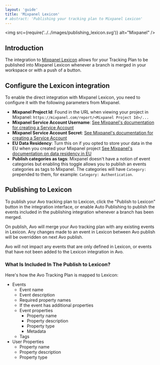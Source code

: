 ```yaml
---
layout: 'guide'
title: 'Mixpanel Lexicon'
# abstract: 'Publishing your tracking plan to Mixpanel Lexicon'
---
```



<img
  src={require('../../images/publishing_lexicon.svg')}
  alt="Mixpanel"
/>

## Introduction

The integration to [Mixpanel Lexicon](https://mixpanel.com/data-governance/) allows for your Tracking Plan to be published into Mixpanel Lexicon whenever a branch is merged in your workspace or with a push of a button.

## Configure the Lexicon integration

To enable the direct integration with Mixpanel Lexicon, you need to configure it with the following parameters from Mixpanel.

- **Mixpanel Project Id**: Found in the URL when viewing your project in Mixpanel: `https://mixpanel.com/report/<Mixpanel Project Id>/...`
- **Mixpanel Service Account Username**: [See Mixpanel's documentation for creating a Service Account](https://developer.mixpanel.com/reference/authentication#service-accounts)
- **Mixpanel Service Account Secret**: [See Mixpanel's documentation for creating a Service Account](https://developer.mixpanel.com/reference/authentication#service-accounts)
- **EU Data Residency**: Turn this on if you opted to store your data in the EU when you created your Mixpanel project [See Mixpanel's documentation on data residency in EU](https://help.mixpanel.com/hc/en-us/articles/360039135652-Data-Residency-in-EU)
- **Publish categories as tags**: Mixpanel doesn't have a notion of event categories but enabling this toggle allows you to publish an events categories as tags to Mixpanel. The categories will have `Category: ` prepended to them, for example: `Category: Authentication`.

## Publishing to Lexicon

To publish your Avo tracking plan to Lexicon, click the "Publish to Lexicon" button in the integration interface, or enable Auto Publishing to publish the events included in the publishing integration whenever a branch has been merged.

On publish, Avo will merge your Avo tracking plan with any existing events in Lexicon. Any changes made to an event in Lexicon between Avo publish will be overridden on next Avo publish.

Avo will not impact any events that are only defined in Lexicon, or events that have not been added to the Lexicon integration in Avo.

### What Is Included In The Publish to Lexicon?

Here's how the Avo Tracking Plan is mapped to Lexicon:

- Events
  - Event name
  - Event description
  - Required property names
  - If the event has additional properties
  - Event properties
    - Property name
    - Property description
    - Property type
    - Metadata
  - Tags
 - User Properties
   - Property name
   - Property description
   - Property type